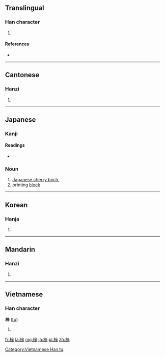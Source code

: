 ==Translingual==

===Han character===
{{Han char|rn=75|rad=木|as=07|sn=11|four=4094<sub>1</sub>|canj=木卜廿十 (DYTJ), X木卜廿十 (XDYTJ)}}

# {{taxlink|Catalpa ovata|species}}

====References====
* {{Han ref|kx=0528.250|dkj=14845|dj=0917.130|hdz=21219.030|uh=6893|ud=26771|bh=B1EA|bd=45546}}

----

==Cantonese==

===Hanzi===
{{yue-hanzi|jyut=zi2|y=ji2}}

# {{defn|lang=yue|sort=木07}}

----

==Japanese==

===Kanji===
{{ja-kanji|grade=|rs=木07}}

====Readings====
* {{ja-readings|on=[[し]] (shi)|kun=[[あずさ]] (azusa)}}

===Noun===
{{ja-noun|あずさ|kata=アズサ}}

# [[Japanese cherry birch]], {{taxlink|Betula grossa|species}}
# printing [[block]]

----

==Korean==

===Hanja===
{{ko-hanja|hangeul=재|eumhun=|rv=jae|mr=chae|y=cay}}

# {{defn|lang=ko|sort=木07}}

----

==Mandarin==

===Hanzi===
{{cmn-hanzi|pin=[[zǐ]] ([[zi3]])|wg=tzu<sup>3</sup>}}

# {{defn|lang=cmn|sort=木07}}

----

==Vietnamese==

===Han character===
'''梓''' ([[tử]])

# {{defn|vi}}

[[Category:Vietnamese Han tu]]

[[fr:梓]]
[[la:梓]]
[[mg:梓]]
[[ja:梓]]
[[pl:梓]]
[[zh:梓]]